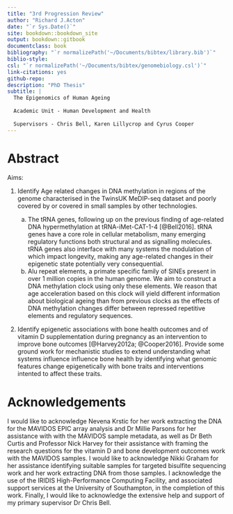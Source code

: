 ```yaml
--- 
title: "3rd Progression Review"
author: "Richard J.Acton"
date: "`r Sys.Date()`"
site: bookdown::bookdown_site
output: bookdown::gitbook
documentclass: book
bibliography: "`r normalizePath('~/Documents/bibtex/library.bib')`"
biblio-style: 
csl: "`r normalizePath('~/Documents/bibtex/genomebiology.csl')`"
link-citations: yes
github-repo: 
description: "PhD Thesis"
subtitle: |
  The Epigenomics of Human Ageing
  
  Academic Unit - Human Development and Health
  
  Supervisors - Chris Bell, Karen Lillycrop and Cyrus Cooper
---
```


# Abstract {-}

Aims:

1. Identify Age related changes in DNA methylation in regions of the genome characterised in the TwinsUK MeDIP-seq dataset and poorly covered by or covered in small samples by other technologies. 

	a. The tRNA genes, following up on the previous finding of age-related DNA hypermethylation at tRNA-iMet-CAT-1-4 [@Bell2016]. tRNA genes have a core role in cellular metabolism, many emerging regulatory functions both structural and as signalling molecules. tRNA genes also interface with many systems the modulation of which impact longevity, making any age-related changes in their epigenetic state potentially very consequential.
	b. Alu repeat elements, a primate specific family of SINEs present in over 1 million copies in the human genome. We aim to construct a DNA methylation clock using only these elements. We reason that age acceleration based on this clock will yield different information about biological ageing than from previous clocks as the effects of DNA methylation changes differ between repressed repetitive elements and regulatory sequences. 

2. Identify epigenetic associations with bone health outcomes and of vitamin D supplementation during pregnancy as an intervention to improve bone outcomes [@Harvey2012a; @Cooper2016]. Provide some ground work for mechanistic studies to extend understanding what systems influence influence bone health by identifying what genomic features change epigenetically with bone traits and interventions intented to affect these traits.

# Acknowledgements {-}

I would like to acknowledge Nevena Krstic for her work extracting the DNA for the MAVIDOS EPIC array analysis and Dr Millie Parsons for her assistance with with the MAVIDOS sample metadata, as well as Dr Beth Curtis and Professor Nick Harvey for their assistance with framing the research questions for the vitamin D and bone development outcomes work with the MAVIDOS samples. I would like to acknowledge Nikki Graham for her assistance identifying suitable samples for targeted bisulfite sequencing work and her work extracting DNA from those samples. I acknowledge the use of the IRIDIS High-Performance Computing Facility, and associated support services at the University of Southampton, in the completion of this work. Finally, I would like to acknowledge the extensive help and support of my primary supervisor Dr Chris Bell.
